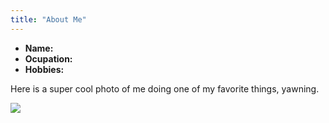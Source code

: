 ```yaml
---
title: "About Me"
---
```


- __Name:__ 
- __Ocupation:__ 
- __Hobbies:__  

Here is a super cool photo of me doing one of my favorite things, yawning. 

![](me_yawning.jpg)